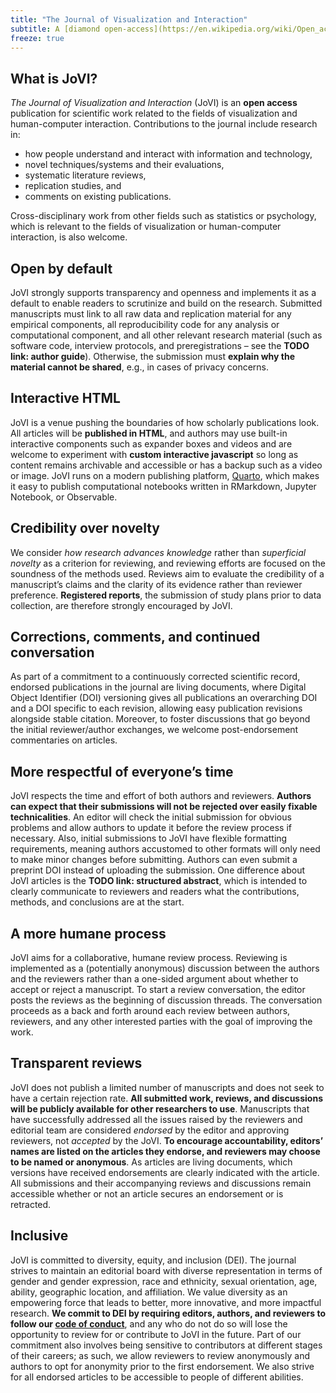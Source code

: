 ```yaml
---
title: "The Journal of Visualization and Interaction"
subtitle: A [diamond open-access](https://en.wikipedia.org/wiki/Open_access#Diamond/platinum_OA) journal for the [InfoVis](http://ieeevis.org/) and [HCI](https://chi.acm.org/) communities.
freeze: true
---
```


## What is JoVI?

_The Journal of Visualization and Interaction_ (JoVI) is an **open access** publication for scientific work related to the fields of visualization and human-computer interaction. Contributions to the journal include research in: 

* how people understand and interact with information and technology, 
* novel techniques/systems and their evaluations, 
* systematic literature reviews, 
* replication studies, and 
* comments on existing publications. 

Cross-disciplinary work from other fields such as statistics or psychology, which is relevant to the fields of visualization or human-computer interaction, is also welcome. 

## Open by default

JoVI strongly supports transparency and openness and implements it as a default to enable readers to scrutinize and build on the research. Submitted manuscripts must link to all raw data and replication material for any empirical components, all reproducibility code for any analysis or computational component, and all other relevant research material (such as software code, interview protocols, and preregistrations – see the **TODO link: author guide**). Otherwise, the submission must **explain why the material cannot be shared**, e.g., in cases of privacy concerns.


## Interactive HTML

JoVI is a venue pushing the boundaries of how scholarly publications look. All articles will be **published in HTML**, and authors may use built-in interactive components such as expander boxes and videos and are welcome to experiment with **custom interactive javascript** so long as content remains archivable and accessible or has a backup such as a video or image. JoVI runs on a modern publishing platform, [Quarto](https://quarto.org/), which makes it easy to publish computational notebooks written in RMarkdown, Jupyter Notebook, or Observable.


## Credibility over novelty

We consider *how research advances knowledge* rather than *superficial novelty* as a criterion for reviewing, and reviewing efforts are focused on the soundness of the methods used. Reviews aim to evaluate the credibility of a manuscript’s claims and the clarity of its evidence rather than reviewer preference. **Registered reports**, the submission of study plans prior to data collection, are therefore strongly encouraged by JoVI.


## Corrections, comments, and continued conversation

As part of a commitment to a continuously corrected scientific record, endorsed publications in the journal are living documents, where Digital Object Identifier (DOI) versioning gives all publications an overarching DOI and a DOI specific to each revision, allowing easy publication revisions alongside stable citation. Moreover, to foster discussions that go beyond the initial reviewer/author exchanges, we welcome post-endorsement commentaries on articles.


## More respectful of everyone’s time

JoVI respects the time and effort of both authors and reviewers. **Authors can expect that their submissions will not be rejected over easily fixable technicalities**. An editor will check the initial submission for obvious problems and allow authors to update it before the review process if necessary. Also, initial submissions to JoVI have flexible formatting requirements, meaning authors accustomed to other formats will only need to make minor changes before submitting. Authors can even submit a preprint DOI instead of uploading the submission. One difference about JoVI articles is the **TODO link: structured abstract**, which is intended to clearly communicate to reviewers and readers what the contributions, methods, and conclusions are at the start.


## A more humane process

JoVI aims for a collaborative, humane review process. Reviewing is implemented as a (potentially anonymous) discussion between the authors and the reviewers rather than a one-sided argument about whether to accept or reject a manuscript. To start a review conversation, the editor posts the reviews as the beginning of discussion threads. The conversation proceeds as a back and forth around each review between authors, reviewers, and any other interested parties with the goal of improving the work. 


## Transparent reviews

JoVI does not publish a limited number of manuscripts and does not seek to have a certain rejection rate. **All submitted work, reviews, and discussions will be publicly available for other researchers to use**. Manuscripts that have successfully addressed all the issues raised by the reviewers and editorial team are considered *endorsed* by the editor and approving reviewers, not *accepted* by the JoVI. **To encourage accountability, editors’ names are listed on the articles they endorse, and reviewers may choose to be named or anonymous**. As articles are living documents, which versions have received endorsements are clearly indicated with the article. All submissions and their accompanying reviews and discussions remain accessible whether or not an article secures an endorsement or is retracted.


## Inclusive

JoVI is committed to diversity, equity, and inclusion (DEI). The journal strives to maintain an editorial board with diverse representation in terms of gender and gender expression, race and ethnicity, sexual orientation, age, ability, geographic location, and affiliation. We value diversity as an empowering force that leads to better, more innovative, and more impactful research. **We commit to DEI by requiring editors, authors, and reviewers to follow our [code of conduct](code-of-conduct.qmd)**, and any who do not do so will lose the opportunity to review for or contribute to JoVI in the future. Part of our commitment also involves being sensitive to contributors at different stages of their careers; as such, we allow reviewers to review anonymously and authors to opt for anonymity prior to the first endorsement. We also strive for all endorsed articles to be accessible to people of different abilities.
